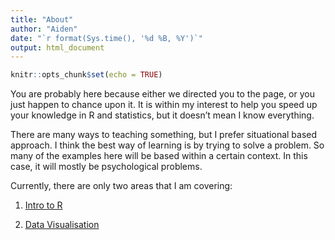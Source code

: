 ```yaml
---
title: "About"
author: "Aiden"
date: "`r format(Sys.time(), '%d %B, %Y')`"
output: html_document
---
```


```r
knitr::opts_chunk$set(echo = TRUE)
```


You are probably here because either we directed you to the page, or you just happen to chance upon it. 
It is within my interest to help you speed up your knowledge in R and statistics, but it doesn't mean I know everything. 

There are many ways to teaching something, but I prefer situational based approach. 
I think the best way of learning is by trying to solve a problem. So many of the examples here will be based within a certain context. In this case, it will mostly be psychological problems. 


Currently, there are only two areas that I am covering: 

1. [Intro to R](http://aidenloe.github.io/introToR.html)

2. [Data Visualisation](http://aidenloe.github.io/ggplot2.html)





<script>
  (function(i,s,o,g,r,a,m){i['GoogleAnalyticsObject']=r;i[r]=i[r]||function(){
  (i[r].q=i[r].q||[]).push(arguments)},i[r].l=1*new Date();a=s.createElement(o),
  m=s.getElementsByTagName(o)[0];a.async=1;a.src=g;m.parentNode.insertBefore(a,m)
  })(window,document,'script','https://www.google-analytics.com/analytics.js','ga');

  ga('create', 'UA-98916204-1', 'auto');
  ga('send', 'pageview');

</script>